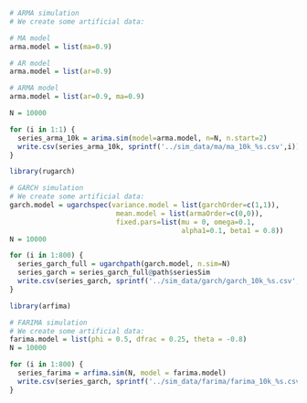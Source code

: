 ```r
# ARMA simulation
# We create some artificial data:

# MA model
arma.model = list(ma=0.9)

# AR model
arma.model = list(ar=0.9)

# ARMA model
arma.model = list(ar=0.9, ma=0.9)

N = 10000

for (i in 1:1) {
  series_arma_10k = arima.sim(model=arma.model, n=N, n.start=2)
  write.csv(series_arma_10k, sprintf('../sim_data/ma/ma_10k_%s.csv',i))
}

```

```r
library(rugarch)
```


```r
# GARCH simulation
# We create some artificial data:
garch.model = ugarchspec(variance.model = list(garchOrder=c(1,1)), 
                          mean.model = list(armaOrder=c(0,0)),
                          fixed.pars=list(mu = 0, omega=0.1, 
                                          alpha1=0.1, beta1 = 0.8))
N = 10000

for (i in 1:800) {
  series_garch_full = ugarchpath(garch.model, n.sim=N)
  series_garch = series_garch_full@path$seriesSim
  write.csv(series_garch, sprintf('../sim_data/garch/garch_10k_%s.csv',i))
}
```

```r
library(arfima)
```

```r
# FARIMA simulation
# We create some artificial data:
farima.model = list(phi = 0.5, dfrac = 0.25, theta = -0.8)
N = 10000

for (i in 1:800) {
  series_farima = arfima.sim(N, model = farima.model)
  write.csv(series_garch, sprintf('../sim_data/farima/farima_10k_%s.csv',i))
}


```